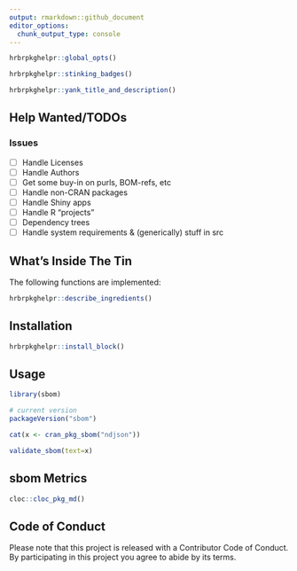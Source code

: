 ```yaml
---
output: rmarkdown::github_document
editor_options: 
  chunk_output_type: console
---
```

```r
hrbrpkghelpr::global_opts()
```

```r
hrbrpkghelpr::stinking_badges()
```

```r
hrbrpkghelpr::yank_title_and_description()
```

## Help Wanted/TODOs

### Issues

- [ ] Handle Licenses
- [ ] Handle Authors
- [ ] Get some buy-in on purls, BOM-refs, etc 
- [ ] Handle non-CRAN packages 
- [ ] Handle Shiny apps 
- [ ] Handle R "projects" 
- [ ] Dependency trees 
- [ ] Handle system requirements & (generically) stuff in src 

## What's Inside The Tin

The following functions are implemented:

```r
hrbrpkghelpr::describe_ingredients()
```

## Installation

```r
hrbrpkghelpr::install_block()
```

## Usage

```r
library(sbom)

# current version
packageVersion("sbom")

```

```r
cat(x <- cran_pkg_sbom("ndjson"))
```

```r
validate_sbom(text=x)
```

## sbom Metrics

```r
cloc::cloc_pkg_md()
```

## Code of Conduct

Please note that this project is released with a Contributor Code of Conduct. 
By participating in this project you agree to abide by its terms.
